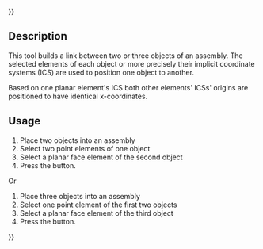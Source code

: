 {{UnfinishedDocu{{#translation:}}}}
<languages/>
<translate>

<!--T:1-->
{{Docnav
|[[Assembly3_ConstraintPointsHorizontal|Points horizontal]]
|[[Assembly3_ConstraintLineHorizontal|Line horizontal]]
|[[Assembly3_Workbench|Assembly3]]
|IconL=Assembly_ConstraintPointsHorizontal.svg
|IconR=Assembly_ConstraintLineHorizontal.svg
|IconC=Assembly3_workbench_icon.svg
}}

<!--T:2-->
{{GuiCommand
|Name=Assembly3 ConstraintPointsVertical
|Icon=Assembly_ConstraintPointsVertical.svg
|Workbenches=[[Assembly3_Workbench|Assembly3]]
}}

== Description == <!--T:3-->

<!--T:4-->
This tool builds a link between two or three objects of an assembly. The selected elements of each object or more precisely their implicit coordinate systems (ICS) are used to position one object to another.

<!--T:10-->
Based on one planar element's ICS both other elements' ICSs' origins are positioned to have identical x-coordinates.

== Usage == <!--T:5--> 

<!--T:6-->
# Place two objects into an assembly
# Select two point elements of one object
# Select a planar face element of the second object
# Press the {{Button|[[Image:Assembly_ConstraintPointsVertical.svg|16px]] [[Assembly3_ConstraintPointsVertical|Points vertical]]}} button.

<!--T:7-->
Or

<!--T:8-->
# Place three objects into an assembly
# Select one point element of the first two objects
# Select a planar face element of the third object
# Press the {{Button|[[Image:Assembly_ConstraintPointsVertical.svg|16px]] [[Assembly3_ConstraintPointsVertical|Points vertical]]}} button.

   
<!--T:9-->
{{Docnav
|[[Assembly3_ConstraintPointsHorizontal|Points horizontal]]
|[[Assembly3_ConstraintLineHorizontal|Line horizontal]]
|[[Assembly3_Workbench|Assembly3]]
|IconL=Assembly_ConstraintPointsHorizontal.svg
|IconR=Assembly_ConstraintLineHorizontal.svg
|IconC=Assembly3_workbench_icon.svg
}}

</translate>
{{Userdocnavi{{#translation:}}}}